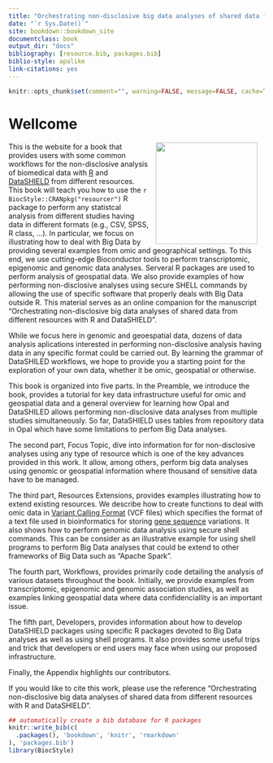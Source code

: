 ```yaml
--- 
title: "Orchestrating non-disclosive big data analyses of shared data from different resources with R and DataSHIELD"
date: "`r Sys.Date()`"
site: bookdown::bookdown_site
documentclass: book
output_dir: "docs"
bibliography: [resource.bib, packages.bib]
biblio-style: apalike
link-citations: yes
---
```


```r
knitr::opts_chunk$set(comment="", warning=FALSE, message=FALSE, cache=TRUE)
```


# Wellcome {-}


<img src="fig/datashield.jpg" width="200" align="right" style="margin: 0 1em 0 1em" /></a> 

This is the website for a book that provides users with some common workflows for the non-disclosive analysis of biomedical data with [R](https://cran.r-project.org/) and [DataSHIELD](http://www.datashield.ac.uk/) from different resources. This book will teach you how to use the `r BiocStyle::CRANpkg("resourcer")` R package to perform any statistcal analysis from different studies having data in different formats (e.g., CSV, SPSS, R class, ...). In particular, we focus on illustrating how to deal with Big Data by providing several examples from omic and geographical settings. To this end, we use cutting-edge Bioconductor tools to perform transcriptomic, epigenomic and genomic data analyses. Serveral R packages are used to perform analysis of geospatial data. We also provide examples of how performing non-disclosive analyses using secure SHELL commands by allowing the use of specific software that properly deals with Big Data outside R. This material serves as an online companion for the manuscript “Orchestrating non-disclosive big data analyses of shared data from different resources with R and DataSHIELD”.


While we focus here in genomic and geoespatial data, dozens of data analysis aplications interested in performing non-disclosive analysis having data in any specific format could be carried out. By learning the grammar of DataSHILED workflows, we hope to provide you a starting point for the exploration of your own data, whether it be omic, geospatial or otherwise.

This book is organized into five parts. In the Preamble, we introduce the book, provides a tutorial for key data infrastructure useful for omic and geospatial data and a general overview for learning how Opal and DataSHILED allows performing non-disclosive data analyses from multiple studies simultaneously. So far, DataSHIELD uses tables from repository data in Opal which have some limitations to perfom Big Data analyses. 

The second part, Focus Topic, dive into information for for non-disclosive analyses using any type of resource which is one of the key advances provided in this work. It allow, among others, perform big data analyses using genomic or geospatial information where thousand of sensitive data have to be managed.  

The third part, Resources Extensions, provides examples illustrating how to extend existing resources. We describe how to create functions to deal with omic data in [Variant Calling Format](https://en.wikipedia.org/wiki/Variant_Call_Format) (VCF files) which specifies the format of a text file used in bioinformatics for storing [gene sequence](https://en.wikipedia.org/wiki/Gene) variations. It also shows how to perform genomic data analysis using secure shell commands. This can be consider as an illustrative example for using shell programs to perform Big Data analyses that could be extend to other frameworks of Big Data such as “Apache Spark”. 

The fourth part, Workflows, provides primarily code detailing the analysis of various datasets throughout the book. Initially, we provide examples from transcriptomic, epigenomic and genomic association studies, as well as examples linking geospatial data where data confidenciallity is an important issue. 


The fifth part, Developers, provides information about how to develop DataSHIELD packages using specific R packages devoted to Big Data analyses as well as using shell programs. It also provides some useful trips and trick that developers or end users may face when using our proposed infrastructure.

Finally, the Appendix highlights our contributors.

If you would like to cite this work, please use the reference “Orchestrating non-disclosive big data analyses of shared data from different resources with R and DataSHIELD”.

```r
## automatically create a bib database for R packages
knitr::write_bib(c(
  .packages(), 'bookdown', 'knitr', 'rmarkdown'
), 'packages.bib')
library(BiocStyle)
```



